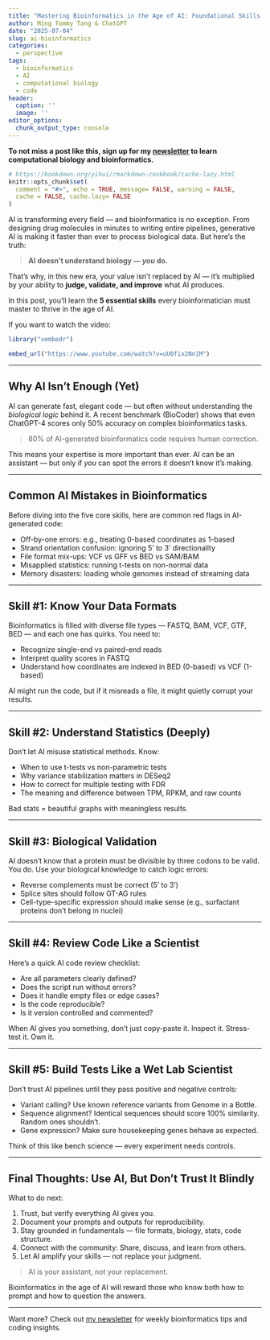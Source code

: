 ```yaml
---
title: "Mastering Bioinformatics in the Age of AI: Foundational Skills for the Modern Scientist"
author: Ming Tommy Tang & ChatGPT
date: "2025-07-04"
slug: ai-bioinformatics
categories:
  - perspective
tags:
  - bioinformatics
  - AI
  - computational biology
  - code
header:
  caption: ''
  image: ''
editor_options: 
  chunk_output_type: console
---
```


**To not miss a post like this, sign up for my [newsletter](https://divingintogeneticsandgenomics.ck.page/profile) to learn computational
biology and bioinformatics.**

```r
# https://bookdown.org/yihui/rmarkdown-cookbook/cache-lazy.html
knitr::opts_chunk$set(
  comment = "#>", echo = TRUE, message= FALSE, warning = FALSE,
  cache = FALSE, cache.lazy= FALSE
)
```

AI is transforming every field — and bioinformatics is no exception.
From designing drug molecules in minutes to writing entire pipelines, generative AI is making it faster than ever to process biological data. But here’s the truth:

> **AI doesn’t understand biology — *you* do.**

That’s why, in this new era, your value isn’t replaced by AI — it’s multiplied by your ability to **judge, validate, and improve** what AI produces.

In this post, you’ll learn the **5 essential skills** every bioinformatician must master to thrive in the age of AI.

If you want to watch the video:

```r
library("vembedr")

embed_url("https://www.youtube.com/watch?v=uU0fix2Nn1M")
```


---

## Why AI Isn't Enough (Yet)

AI can generate fast, elegant code — but often without understanding the *biological logic* behind it. A recent benchmark (BioCoder) shows that even ChatGPT-4 scores only 50% accuracy on complex bioinformatics tasks.

> 80% of AI-generated bioinformatics code requires human correction.

This means your expertise is more important than ever. AI can be an assistant — but only if *you* can spot the errors it doesn't know it’s making.

---

## Common AI Mistakes in Bioinformatics

Before diving into the five core skills, here are common red flags in AI-generated code:

* Off-by-one errors: e.g., treating 0-based coordinates as 1-based
* Strand orientation confusion: ignoring 5' to 3' directionality
* File format mix-ups: VCF vs GFF vs BED vs SAM/BAM
* Misapplied statistics: running t-tests on non-normal data
* Memory disasters: loading whole genomes instead of streaming data

---

## Skill #1: Know Your Data Formats

Bioinformatics is filled with diverse file types — FASTQ, BAM, VCF, GTF, BED — and each one has quirks. You need to:

* Recognize single-end vs paired-end reads
* Interpret quality scores in FASTQ
* Understand how coordinates are indexed in BED (0-based) vs VCF (1-based)

AI might run the code, but if it misreads a file, it might quietly corrupt your results.

---

## Skill #2: Understand Statistics (Deeply)

Don’t let AI misuse statistical methods. Know:

* When to use t-tests vs non-parametric tests
* Why variance stabilization matters in DESeq2
* How to correct for multiple testing with FDR
* The meaning and difference between TPM, RPKM, and raw counts

Bad stats = beautiful graphs with meaningless results.

---

## Skill #3: Biological Validation

AI doesn’t know that a protein must be divisible by three codons to be valid.
You do.
Use your biological knowledge to catch logic errors:

* Reverse complements must be correct (5' to 3')
* Splice sites should follow GT-AG rules
* Cell-type-specific expression should make sense (e.g., surfactant proteins don’t belong in nuclei)

---

## Skill #4: Review Code Like a Scientist

Here’s a quick AI code review checklist:

* Are all parameters clearly defined?
* Does the script run without errors?
* Does it handle empty files or edge cases?
* Is the code reproducible?
* Is it version controlled and commented?

When AI gives you something, don’t just copy-paste it. Inspect it. Stress-test it. Own it.

---

## Skill #5: Build Tests Like a Wet Lab Scientist

Don’t trust AI pipelines until they pass positive and negative controls:

* Variant calling? Use known reference variants from Genome in a Bottle.
* Sequence alignment? Identical sequences should score 100% similarity. Random ones shouldn’t.
* Gene expression? Make sure housekeeping genes behave as expected.

Think of this like bench science — every experiment needs controls.

---

## Final Thoughts: Use AI, But Don’t Trust It Blindly

What to do next:

1. Trust, but verify everything AI gives you.
2. Document your prompts and outputs for reproducibility.
3. Stay grounded in fundamentals — file formats, biology, stats, code structure.
4. Connect with the community: Share, discuss, and learn from others.
5. Let AI amplify your skills — not replace your judgment.

> AI is your assistant, not your replacement.

Bioinformatics in the age of AI will reward those who know both how to prompt and how to question the answers.

---

Want more?
Check out [my newsletter](https://divingintogeneticsandgenomics.kit.com/profile) for weekly bioinformatics tips and coding insights.



